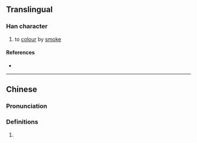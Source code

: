 {{character info/new}}
==Translingual==

===Han character===
{{Han char|rn=86|rad=火|as=09|sn=13|four=99880|canj=FHDF|ids=⿰火秋}}

# to [[colour]] by [[smoke]]

====References====
* {{Han ref|kx=0676.080|dkj=19182|hdz=32218.110|uh=714D|ud=29005|bh=DEA2|bd=56994}}

----

==Chinese==
{{zh-forms}}

===Pronunciation===
{{zh-pron
|m=jiǎo
|c=cau1
|mc=
|oc=
|ma=
|cat=v
}}

===Definitions===
{{zh-hanzi}}

# {{rfdef|lang=zh}}